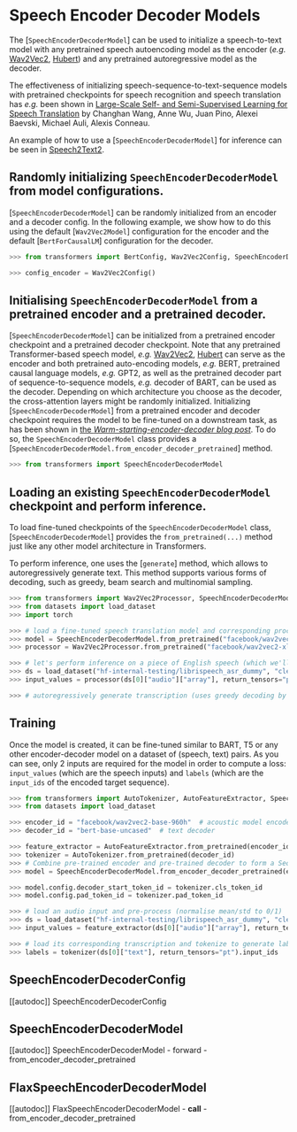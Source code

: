 <!--Copyright 2021 The HuggingFace Team. All rights reserved.

Licensed under the Apache License, Version 2.0 (the "License"); you may not use this file except in compliance with
the License. You may obtain a copy of the License at

http://www.apache.org/licenses/LICENSE-2.0

Unless required by applicable law or agreed to in writing, software distributed under the License is distributed on
an "AS IS" BASIS, WITHOUT WARRANTIES OR CONDITIONS OF ANY KIND, either express or implied. See the License for the
specific language governing permissions and limitations under the License.
-->

# Speech Encoder Decoder Models

The [`SpeechEncoderDecoderModel`] can be used to initialize a speech-to-text model
with any pretrained speech autoencoding model as the encoder (*e.g.* [Wav2Vec2](wav2vec2), [Hubert](hubert)) and any pretrained autoregressive model as the decoder.

The effectiveness of initializing speech-sequence-to-text-sequence models with pretrained checkpoints for speech
recognition and speech translation has *e.g.* been shown in [Large-Scale Self- and Semi-Supervised Learning for Speech
Translation](https://arxiv.org/abs/2104.06678) by Changhan Wang, Anne Wu, Juan Pino, Alexei Baevski, Michael Auli,
Alexis Conneau.

An example of how to use a [`SpeechEncoderDecoderModel`] for inference can be seen in [Speech2Text2](speech_to_text_2).

## Randomly initializing `SpeechEncoderDecoderModel` from model configurations.

[`SpeechEncoderDecoderModel`] can be randomly initialized from an encoder and a decoder config. In the following example, we show how to do this using the default [`Wav2Vec2Model`] configuration for the encoder
and the default [`BertForCausalLM`] configuration for the decoder.

```python
>>> from transformers import BertConfig, Wav2Vec2Config, SpeechEncoderDecoderConfig, SpeechEncoderDecoderModel

>>> config_encoder = Wav2Vec2Config()
```

## Initialising `SpeechEncoderDecoderModel` from a pretrained encoder and a pretrained decoder.

[`SpeechEncoderDecoderModel`] can be initialized from a pretrained encoder checkpoint and a pretrained decoder checkpoint. Note that any pretrained Transformer-based speech model, *e.g.* [Wav2Vec2](wav2vec2), [Hubert](hubert) can serve as the encoder and both pretrained auto-encoding models, *e.g.* BERT, pretrained causal language models, *e.g.* GPT2, as well as the pretrained decoder part of sequence-to-sequence models, *e.g.* decoder of BART, can be used as the decoder.
Depending on which architecture you choose as the decoder, the cross-attention layers might be randomly initialized.
Initializing [`SpeechEncoderDecoderModel`] from a pretrained encoder and decoder checkpoint requires the model to be fine-tuned on a downstream task, as has been shown in [the *Warm-starting-encoder-decoder blog post*](https://huggingface.co/blog/warm-starting-encoder-decoder).
To do so, the `SpeechEncoderDecoderModel` class provides a [`SpeechEncoderDecoderModel.from_encoder_decoder_pretrained`] method.

```python
>>> from transformers import SpeechEncoderDecoderModel
```

## Loading an existing `SpeechEncoderDecoderModel` checkpoint and perform inference.

To load fine-tuned checkpoints of the `SpeechEncoderDecoderModel` class, [`SpeechEncoderDecoderModel`] provides the `from_pretrained(...)` method just like any other model architecture in Transformers.

To perform inference, one uses the [`generate`] method, which allows to autoregressively generate text. This method supports various forms of decoding, such as greedy, beam search and multinomial sampling.

```python
>>> from transformers import Wav2Vec2Processor, SpeechEncoderDecoderModel
>>> from datasets import load_dataset
>>> import torch

>>> # load a fine-tuned speech translation model and corresponding processor
>>> model = SpeechEncoderDecoderModel.from_pretrained("facebook/wav2vec2-xls-r-300m-en-to-15")
>>> processor = Wav2Vec2Processor.from_pretrained("facebook/wav2vec2-xls-r-300m-en-to-15")

>>> # let's perform inference on a piece of English speech (which we'll translate to German)
>>> ds = load_dataset("hf-internal-testing/librispeech_asr_dummy", "clean", split="validation")
>>> input_values = processor(ds[0]["audio"]["array"], return_tensors="pt").input_values

>>> # autoregressively generate transcription (uses greedy decoding by default)
```

## Training

Once the model is created, it can be fine-tuned similar to BART, T5 or any other encoder-decoder model on a dataset of (speech, text) pairs.
As you can see, only 2 inputs are required for the model in order to compute a loss: `input_values` (which are the
speech inputs) and `labels` (which are the `input_ids` of the encoded target sequence).

```python
>>> from transformers import AutoTokenizer, AutoFeatureExtractor, SpeechEncoderDecoderModel
>>> from datasets import load_dataset

>>> encoder_id = "facebook/wav2vec2-base-960h"  # acoustic model encoder
>>> decoder_id = "bert-base-uncased"  # text decoder

>>> feature_extractor = AutoFeatureExtractor.from_pretrained(encoder_id)
>>> tokenizer = AutoTokenizer.from_pretrained(decoder_id)
>>> # Combine pre-trained encoder and pre-trained decoder to form a Seq2Seq model
>>> model = SpeechEncoderDecoderModel.from_encoder_decoder_pretrained(encoder_id, decoder_id)

>>> model.config.decoder_start_token_id = tokenizer.cls_token_id
>>> model.config.pad_token_id = tokenizer.pad_token_id

>>> # load an audio input and pre-process (normalise mean/std to 0/1)
>>> ds = load_dataset("hf-internal-testing/librispeech_asr_dummy", "clean", split="validation")
>>> input_values = feature_extractor(ds[0]["audio"]["array"], return_tensors="pt").input_values

>>> # load its corresponding transcription and tokenize to generate labels
>>> labels = tokenizer(ds[0]["text"], return_tensors="pt").input_ids
```

## SpeechEncoderDecoderConfig

[[autodoc]] SpeechEncoderDecoderConfig

## SpeechEncoderDecoderModel

[[autodoc]] SpeechEncoderDecoderModel
    - forward
    - from_encoder_decoder_pretrained

## FlaxSpeechEncoderDecoderModel

[[autodoc]] FlaxSpeechEncoderDecoderModel
    - __call__
    - from_encoder_decoder_pretrained